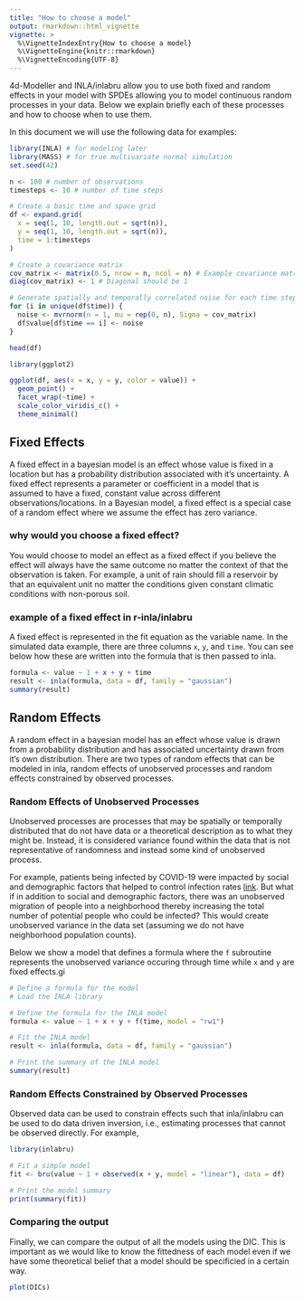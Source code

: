 ```yaml
---
title: "How to choose a model"
output: rmarkdown::html_vignette
vignette: >
  %\VignetteIndexEntry{How to choose a model}
  %\VignetteEngine{knitr::rmarkdown}
  %\VignetteEncoding{UTF-8}
---
```


4d-Modeller and INLA/inlabru allow you to use both fixed and random effects in your model with SPDEs allowing you to model continuous random processes in your data. Below we explain briefly each of these processes and how to choose when to use them.

In this document we will use the following data for examples:

```r
library(INLA) # for modeling later
library(MASS) # for true multivariate normal simulation
set.seed(42)

n <- 100 # number of observations
timesteps <- 10 # number of time steps

# Create a basic time and space grid
df <- expand.grid(
  x = seq(1, 10, length.out = sqrt(n)),
  y = seq(1, 10, length.out = sqrt(n)),
  time = 1:timesteps
)

# Create a covariance matrix
cov_matrix <- matrix(0.5, nrow = n, ncol = n) # Example covariance matrix with 0.5 correlation
diag(cov_matrix) <- 1 # Diagonal should be 1

# Generate spatially and temporally correlated noise for each time step
for (i in unique(df$time)) {
  noise <- mvrnorm(n = 1, mu = rep(0, n), Sigma = cov_matrix)
  df$value[df$time == i] <- noise
}

head(df)

library(ggplot2)

ggplot(df, aes(x = x, y = y, color = value)) +
  geom_point() +
  facet_wrap(~time) +
  scale_color_viridis_c() +
  theme_minimal()
```

## Fixed Effects

A fixed effect in a bayesian model is an effect whose value is fixed in a location but has a probability distribution associated with it's uncertainty. A fixed effect represents a parameter or coefficient in a model that is assumed to have a fixed, constant value across different observations/locations. In a Bayesian model, a fixed effect is a special case of a random effect where we assume the effect has zero variance.

### why would you choose a fixed effect?

You would choose to model an effect as a fixed effect if you believe the effect will always have the same outcome no matter the context of that the observation is taken. For example, a unit of rain should fill a reservoir by that an equivalent unit no matter the conditions given constant climatic conditions with non-porous soil.

### example of a fixed effect in r-inla/inlabru

A fixed effect is represented in the fit equation as the variable name. In the simulated data example, there are three columns `x`, `y`, and `time`. You can see below how these are written into the formula that is then passed to inla.

```r
formula <- value ~ 1 + x + y + time
result <- inla(formula, data = df, family = "gaussian")
summary(result)
```

## Random Effects

A random effect in a bayesian model has an effect whose value is drawn from a probability distribution and has associated uncertainty drawn from it's own distribution. There are two types of random effects that can be modeled in inla, random effects of unobserved processes and random effects constrained by observed processes.

### Random Effects of Unobserved Processes

Unobserved processes are processes that may be spatially or temporally distributed that do not have data or a theoretical description as to what they might be. Instead, it is considered variance found within the data that is not representative of randomness and instead some kind of unobserved process.

For example, patients being infected by COVID-19 were impacted by social and demographic factors that helped to control infection rates [link](link_to_covid_tutorial). But what if in addition to social and demographic factors, there was an unobserved migration of people into a neighborhood thereby increasing the total number of potential people who could be infected? This would create unobserved variance in the data set (assuming we do not have neighborhood population counts).

Below we show a model that defines a formula where the `f` subroutine represents the unobserved variance occuring through time while `x` and `y` are fixed effects.gi

```r
# Define a formula for the model
# Load the INLA library

# Define the formula for the INLA model
formula <- value ~ 1 + x + y + f(time, model = "rw1")

# Fit the INLA model
result <- inla(formula, data = df, family = "gaussian")

# Print the summary of the INLA model
summary(result)
```


### Random Effects Constrained by Observed Processes

Observed data can be used to constrain effects such that inla/inlabru can be used to do data driven inversion, i.e., estimating processes that cannot be observed directly. For example, 

<!-- TODO: come up with example -->

```r
library(inlabru)

# Fit a simple model
fit <- bru(value ~ 1 + observed(x + y, model = "linear"), data = df)

# Print the model summary
print(summary(fit))
```

### Comparing the output

Finally, we can compare the output of all the models using the DIC. This is important as we would like to know the fittedness of each model even if we have some theoretical belief that a model should be specificied in a certain way.

```r
plot(DICs)
```
